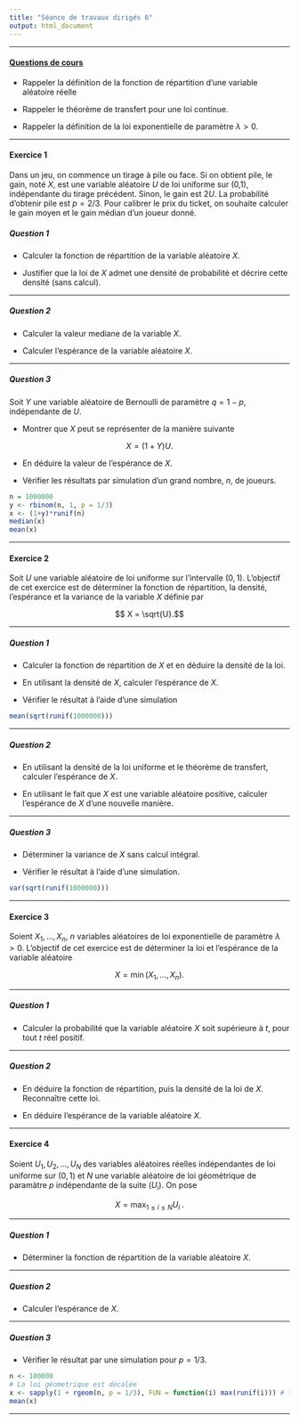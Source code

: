 ```yaml
---
title: "Séance de travaux dirigés 6"
output: html_document
---
```


** **

#### [Questions de cours](http://francoio.github.io/html/CM5.html) 

* Rappeler la définition de la fonction de répartition d'une variable aléatoire réelle

* Rappeler le théorème de transfert pour une loi continue.

* Rappeler la définition de la loi exponentielle de paramètre $\lambda > 0$.


** **


#### Exercice 1

Dans un jeu, on commence un tirage à pile ou face. Si on obtient pile, le gain, noté $X$, est une variable aléatoire $U$ de loi uniforme sur (0,1), indépendante du tirage précédent. Sinon, le gain est $2U$. La probabilité d'obtenir pile est $p = 2/3$. Pour calibrer le prix du ticket, on souhaite calculer le gain moyen et le gain médian d'un joueur donné.

##### Question 1

* Calculer la fonction de répartition de la variable aléatoire $X$.

* Justifier que la loi de $X$ admet une densité de probabilité et décrire cette densité (sans calcul).

** **

##### Question 2

* Calculer la valeur mediane de la variable $X$.

* Calculer l'espérance de la variable aléatoire $X$.

** **

##### Question 3

Soit $Y$ une variable aléatoire de Bernoulli de paramètre $q = 1 - p$, indépendante de $U$. 

* Montrer que $X$ peut se représenter de la manière suivante

$$
X = (1 + Y)U.
$$

* En déduire la valeur de l'espérance de $X$.

* Vérifier les résultats par simulation d'un grand nombre, $n$, de joueurs. 

```r
n = 1000000 
y <- rbinom(n, 1, p = 1/3)
x <- (1+y)*runif(n)
median(x)
mean(x)
```


** **

#### Exercice 2

Soit $U$ une variable aléatoire de loi uniforme sur l'intervalle $(0,1)$. L'objectif de cet exercice est de déterminer la fonction de répartition, la densité, l'espérance et la variance de la variable $X$ définie par 

  $$  X = \sqrt{U}.$$
  
** **
  
##### Question 1

* Calculer la fonction de répartition de $X$ et en déduire la densité de la loi.
 
* En utilisant la densité de $X$, calculer l'espérance de $X$.

* Vérifier le résultat à l'aide d'une simulation

```r
mean(sqrt(runif(1000000)))
```

** **

##### Question 2

* En utilisant la densité de la loi uniforme et le théorème de transfert, calculer l'espérance de $X$.
 
* En utilisant le fait que $X$ est une variable aléatoire positive, calculer l'espérance de $X$ d'une nouvelle manière.

** ** 

##### Question 3
 
* Déterminer la variance de $X$ sans calcul intégral.

* Vérifier le résultat à l'aide d'une simulation.

```r
var(sqrt(runif(1000000)))
```

** **

#### Exercice 3 

Soient $X_1, \dots, X_n$, $n$ variables aléatoires de loi exponentielle de paramètre $\lambda>0$. L'objectif de cet exercice est de déterminer la loi et l'espérance de la variable aléatoire

$$ X = \min (X_1, \dots, X_n ) .$$

** **
##### Question 1

* Calculer la probabilité que la variable aléatoire $X$ soit supérieure à $t$, pour tout $t$ réel positif.

** **

##### Question 2
 
* En déduire la fonction de répartition, puis la densité de la loi de $X$. Reconnaître cette loi.

* En déduire l'espérance de la variable aléatoire $X$.

** **


#### Exercice 4 

Soient $U_1, U_2, \dots, U_N$  des variables aléatoires réelles
indépendantes de loi uniforme sur $(0,1)$ et $N$ une variable aléatoire de
loi géométrique de paramàtre $p$ indépendante de la suite $(U_i)$. On pose 

$$ X = \max_{1\leq i \leq N} U_i \; .$$

** **


##### Question 1 

* Déterminer la fonction de répartition de la variable aléatoire $X$.

** **

##### Question 2 

* Calculer l'espérance de $X$.

** **

##### Question 3 

* Vérifier le résultat par une simulation pour $p = 1/3$.

```r
n <- 100000
# La loi géometrique est décalée  
x <- sapply(1 + rgeom(n, p = 1/3), FUN = function(i) max(runif(i))) # ?sapply : très utile
mean(x)
```



** ** 





